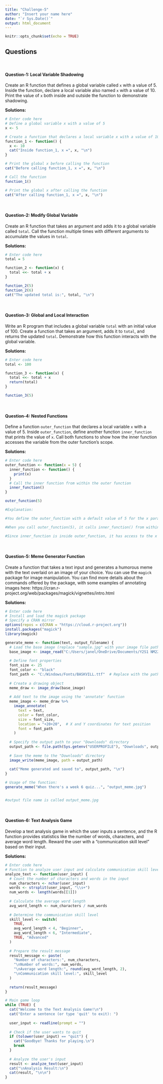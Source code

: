 ```yaml
---
title: "Challenge-5"
author: "Insert your name here"
date: "`r Sys.Date()`"
output: html_document
---
```


```r
knitr::opts_chunk$set(echo = TRUE)
```

## Questions
<br>

#### Question-1: Local Variable Shadowing 

Create an R function that defines a global variable called `x` with a value of 5. Inside the function, declare a local variable also named `x` with a value of 10. Print the value of `x` both inside and outside the function to demonstrate shadowing.

**Solutions:**

```r
# Enter code here
# Define a global variable x with a value of 5
x <- 5

# Create a function that declares a local variable x with a value of 10
function_1 <- function() {
  x <- 10
  cat("Inside function_1, x =", x, "\n")
}

# Print the global x before calling the function
cat("Before calling function_1, x =", x, "\n")

# Call the function
function_1()

# Print the global x after calling the function
cat("After calling function_1, x =", x, "\n")


```
<br>

#### Question-2: Modify Global Variable

Create an R function that takes an argument and adds it to a global variable called `total`. Call the function multiple times with different arguments to accumulate the values in `total`.

**Solutions:**

```r
# Enter code here
total = 5

function_2 <- function(x) {
  total <<- total + x
}

function_2(5)
function_2(6)
cat("The updated total is:", total, "\n")
```
<br>

#### Question-3: Global and Local Interaction 

Write an R program that includes a global variable `total` with an initial value of 100. Create a function that takes an argument, adds it to `total`, and returns the updated `total`. Demonstrate how this function interacts with the global variable.

**Solutions:**

```r
# Enter code here
total <- 100

function_3 <- function(x) {
  total <<- total + x
  return(total)
}

function_3(5)
```
<br>

#### Question-4: Nested Functions

Define a function `outer_function` that declares a local variable `x` with a value of 5. Inside `outer_function`, define another function `inner_function` that prints the value of `x`. Call both functions to show how the inner function accesses the variable from the outer function's scope.

**Solutions:**

```r
# Enter code here
outer_function <- function(x = 5) {
  inner_function <- function() {
    print(x)
  }
  # Call the inner function from within the outer function
  inner_function()
}

outer_function(5)

#Explanation:

#You define the outer_function with a default value of 5 for the x parameter. Within outer_function, you define the inner_function, which prints the value of x.

#When you call outer_function(5), it calls inner_function() from within its scope.

#Since inner_function is inside outer_function, it has access to the x variable from the outer function's scope, which is 5, and it prints that value to the console.

```
<br>

#### Question-5: Meme Generator Function

Create a function that takes a text input and generates a humorous meme with the text overlaid on an image of your choice. You can use the `magick` package for image manipulation. You can find more details about the commands offered by the package, with some examples of annotating images here: https://cran.r-project.org/web/packages/magick/vignettes/intro.html

**Solutions:**

```r
# Enter code here
# Install and load the magick package
# Specify a CRAN mirror 
options(repos = c(CRAN = "https://cloud.r-project.org"))
install.packages("magick")
library(magick)

generate_meme <- function(text, output_filename) {
  # Load the base image (replace "sample.jpg" with your image file path)
  base_image <- image_read("C:/Users/janel/OneDrive/Documents/Y2S1 NM2207/Week 5/meme_base_image.jpg")
  
  # Define font properties
  font_size <- 25
  font_color <- "black"
  font_path <- "C:/Windows/Fonts/BASKVILL.ttf"  # Replace with the path to your font file
  
  # Create a drawing object
  meme_draw <- image_draw(base_image)
  
  # Add text to the image using the 'annotate' function
  meme_image <- meme_draw %>%
    image_annotate(
      text = text,
      color = font_color,
      size = font_size,
      location = "+20+20",  # X and Y coordinates for text position
      font = font_path
    )
  
  # Specify the output path to your "Downloads" directory
  output_path <- file.path(Sys.getenv("USERPROFILE"), "Downloads", output_filename)
  
  # Save the meme to the "Downloads" directory
  image_write(meme_image, path = output_path)
  
  cat("Meme generated and saved to", output_path, "\n")
}

# Usage of the function:
generate_meme("When there's a week 6 quiz...", "output_meme.jpg")


#output file name is called output_meme.jpg

```
<br>

#### Question-6: Text Analysis Game  

Develop a text analysis game in which the user inputs a sentence, and the R function provides statistics like the number of words, characters, and average word length. Reward the user with a "communication skill level" based on their input.

**Solutions:**

```r
# Enter code here
# Function to analyze user input and calculate communication skill level
analyze_text <- function(user_input) {
  # Count the number of characters and words in the input
  num_characters <- nchar(user_input)
  words <- strsplit(user_input, "\\s+")
  num_words <- length(words[[1]])
  
  # Calculate the average word length
  avg_word_length <- num_characters / num_words
  
  # Determine the communication skill level
  skill_level <- switch(
    TRUE,
    avg_word_length < 4, "Beginner",
    avg_word_length < 6, "Intermediate",
    TRUE, "Advanced"
  )
  
  # Prepare the result message
  result_message <- paste(
    "Number of characters:", num_characters,
    "\nNumber of words:", num_words,
    "\nAverage word length:", round(avg_word_length, 2),
    "\nCommunication skill level:", skill_level
  )
  
  return(result_message)
}

# Main game loop
while (TRUE) {
  cat("Welcome to the Text Analysis Game!\n")
  cat("Enter a sentence (or type 'quit' to exit): ")
  
  user_input <- readline(prompt = "")
  
  # Check if the user wants to quit
  if (tolower(user_input) == "quit") {
    cat("Goodbye! Thanks for playing.\n")
    break
  }
  
  # Analyze the user's input
  result <- analyze_text(user_input)
  cat("\nAnalysis Result:\n")
  cat(result, "\n\n")
}

```
<br>